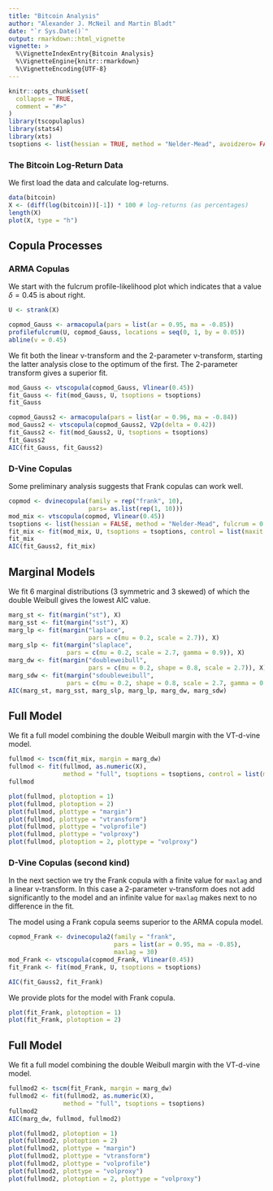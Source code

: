```yaml
---
title: "Bitcoin Analysis"
author: "Alexander J. McNeil and Martin Bladt"
date: "`r Sys.Date()`"
output: rmarkdown::html_vignette
vignette: >
  %\VignetteIndexEntry{Bitcoin Analysis}
  %\VignetteEngine{knitr::rmarkdown}
  %\VignetteEncoding{UTF-8}
---
```


```r
knitr::opts_chunk$set(
  collapse = TRUE,
  comment = "#>"
)
library(tscopulaplus)
library(stats4)
library(xts)
tsoptions <- list(hessian = TRUE, method = "Nelder-Mead", avoidzero= FALSE)

```

### The Bitcoin Log-Return Data

We first load the data and calculate log-returns.

```r
data(bitcoin)
X <- (diff(log(bitcoin))[-1]) * 100 # log-returns (as percentages)
length(X)
plot(X, type = "h")
```

## Copula Processes

### ARMA Copulas

We start with the fulcrum profile-likelihood plot which indicates that a value $\delta = 0.45$ is about right.

```r
U <- strank(X)

copmod_Gauss <- armacopula(pars = list(ar = 0.95, ma = -0.85))
profilefulcrum(U, copmod_Gauss, locations = seq(0, 1, by = 0.05))
abline(v = 0.45)
```

We fit both the linear v-transform and the 2-parameter v-transform, starting the latter analysis close to the optimum of the first. The 2-parameter transform gives a superior fit.

```r
mod_Gauss <- vtscopula(copmod_Gauss, Vlinear(0.45))
fit_Gauss <- fit(mod_Gauss, U, tsoptions = tsoptions)
fit_Gauss

copmod_Gauss2 <- armacopula(pars = list(ar = 0.96, ma = -0.84))
mod_Gauss2 <- vtscopula(copmod_Gauss2, V2p(delta = 0.42))
fit_Gauss2 <- fit(mod_Gauss2, U, tsoptions = tsoptions)
fit_Gauss2
AIC(fit_Gauss, fit_Gauss2)
```

### D-Vine Copulas 

Some preliminary analysis suggests that Frank copulas can work well.

```r
copmod <- dvinecopula(family = rep("frank", 10),
                      pars= as.list(rep(1, 10)))
mod_mix <- vtscopula(copmod, Vlinear(0.45))
tsoptions <- list(hessian = FALSE, method = "Nelder-Mead", fulcrum = 0.45)
fit_mix <- fit(mod_mix, U, tsoptions = tsoptions, control = list(maxit = 4000))
fit_mix
AIC(fit_Gauss2, fit_mix)
```


## Marginal Models

We fit 6 marginal distributions (3 symmetric and 3 skewed) of which the double Weibull gives the lowest AIC value.

```r
marg_st <- fit(margin("st"), X)
marg_sst <- fit(margin("sst"), X)
marg_lp <- fit(margin("laplace", 
                      pars = c(mu = 0.2, scale = 2.7)), X)
marg_slp <- fit(margin("slaplace", 
                pars = c(mu = 0.2, scale = 2.7, gamma = 0.9)), X)
marg_dw <- fit(margin("doubleweibull", 
                      pars = c(mu = 0.2, shape = 0.8, scale = 2.7)), X)
marg_sdw <- fit(margin("sdoubleweibull", 
                pars = c(mu = 0.2, shape = 0.8, scale = 2.7, gamma = 0.9)), X)
AIC(marg_st, marg_sst, marg_slp, marg_lp, marg_dw, marg_sdw)
```
## Full Model

We fit a full model combining the double Weibull margin with the VT-d-vine model.

```r
fullmod <- tscm(fit_mix, margin = marg_dw)
fullmod <- fit(fullmod, as.numeric(X), 
               method = "full", tsoptions = tsoptions, control = list(maxit = 4000))
fullmod
```

```r
plot(fullmod, plotoption = 1)
plot(fullmod, plotoption = 2)
plot(fullmod, plottype = "margin")
plot(fullmod, plottype = "vtransform")
plot(fullmod, plottype = "volprofile")
plot(fullmod, plottype = "volproxy")
plot(fullmod, plotoption = 2, plottype = "volproxy")
```


### D-Vine Copulas (second kind)

In the next section we try the Frank copula with a finite value for `maxlag` and a linear v-transform. In this case a 2-parameter v-transform does not add significantly to the model and an infinite value for `maxlag` makes next to no difference in the fit.

The model using a Frank copula seems superior to the ARMA copula model.

```r
copmod_Frank <- dvinecopula2(family = "frank",
                             pars = list(ar = 0.95, ma = -0.85),
                             maxlag = 30)
mod_Frank <- vtscopula(copmod_Frank, Vlinear(0.45))
fit_Frank <- fit(mod_Frank, U, tsoptions = tsoptions)

AIC(fit_Gauss2, fit_Frank)
```

We provide plots for the model with Frank copula.

```r
plot(fit_Frank, plotoption = 1)
plot(fit_Frank, plotoption = 2)
```

## Full Model

We fit a full model combining the double Weibull margin with the VT-d-vine model.

```r
fullmod2 <- tscm(fit_Frank, margin = marg_dw)
fullmod2 <- fit(fullmod2, as.numeric(X), 
               method = "full", tsoptions = tsoptions)
fullmod2
AIC(marg_dw, fullmod, fullmod2)
```

```r
plot(fullmod2, plotoption = 1)
plot(fullmod2, plotoption = 2)
plot(fullmod2, plottype = "margin")
plot(fullmod2, plottype = "vtransform")
plot(fullmod2, plottype = "volprofile")
plot(fullmod2, plottype = "volproxy")
plot(fullmod2, plotoption = 2, plottype = "volproxy")
```



